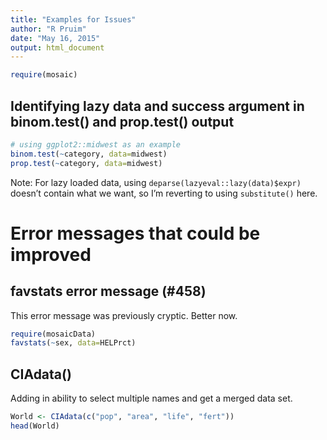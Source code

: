 ```yaml
---
title: "Examples for Issues"
author: "R Pruim"
date: "May 16, 2015"
output: html_document
---
```


```r
require(mosaic)
```

## Identifying lazy data and success argument in binom.test() and prop.test() output

```r
# using ggplot2::midwest as an example
binom.test(~category, data=midwest)
prop.test(~category, data=midwest)
```

Note:  For lazy loaded data, using `deparse(lazyeval::lazy(data)$expr)` 
doesn't contain what we want, so I'm reverting to using `substitute()` here.

# Error messages that could be improved

## favstats error message (#458)

This error message was previously cryptic.  Better now.
```r
require(mosaicData)
favstats(~sex, data=HELPrct)
```

## CIAdata()

Adding in ability to select multiple names and get a merged data set.
```r
World <- CIAdata(c("pop", "area", "life", "fert"))
head(World)
```
